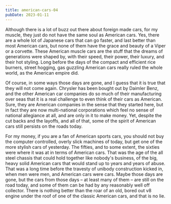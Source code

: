 ```yaml
---
title: american-cars-04
pubDate: 2023-01-11
---
```


Although there is a lot of buzz out there about foreign made cars, for my muscle, they just do not have the same soul as American cars. Yes, there are a whole lot of Japanese cars that can go faster, and last better than most American cars, but none of them have the grace and beauty of a Viper or a corvette. These American muscle cars are the stuff that the dreams of generations were shaped by, with their speed, their power, their luxury, and their hot styling. Long before the days of the compact and efficient rice burners, street hogging, gas guzzling American cars really ruled the whole world, as the American empire did.

Of course, in some ways those days are gone, and I guess that it is true that they will not come again. Chrysler has been bought out by Daimler Benz, and the other American car companies do so much of their manufacturing over seas that it is a real challenge to even think of their cars as American. Sure, they are American companies in the sense that they started here, but in fact they are now multi-national corporations which feel no sense of national allegiance at all, and are only in it to make money. Yet, despite the cut backs and the layoffs, and all of that, some of the spirit of American cars still persists on the roads today.

For my money, if you are a fan of American sports cars, you should not buy the computer controlled, overly slick machines of today, but get one of the more stylish cars of yesterday. The fifties, and to some extent, the sixties were where it was at in terms of American cars. That was the age of the all steel chassis that could hold together like nobody's business, of the big, heavy solid American cars that would stand up to years and years of abuse. That was a long time before the travesty of unibody construction kicked in, when men were men, and American cars were cars. Maybe those days are gone, but the cars from those days – at least many of them – are still on the road today, and some of them can be had by any reasonably well off collector.  There is nothing better than the roar of an old, bored out v8 engine under the roof of one of the classic American cars, and that is no lie.